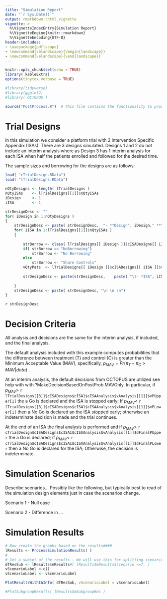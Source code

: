 ```yaml
---
title: "Simulation Report"
date: "`r Sys.Date()`"
output: rmarkdown::html_vignette
vignette: >
  %\VignetteIndexEntry{Simulation Report}
  %\VignetteEngine{knitr::rmarkdown}
  %\VignetteEncoding{UTF-8}
header-includes:
- \usepackage{pdflscape}
- \newcommand{\blandscape}{\begin{landscape}}
- \newcommand{\elandscape}{\end{landscape}}
---
```


```r
knitr::opts_chunk$set(echo = TRUE)
library( kableExtra)
options(tinytex.verbose = TRUE)
```

```r
#library(tidyverse)
#library(ggplot2)
#library( OCTOPUS )

source("PostProcess.R")  # This file contains the functionality to process the simulation results and plot

```

# Trial Designs
In this simulation we consider a platform trial with 2 Intervention Specific Appendix (ISAs).  There are 3 designs simulated.  Designs 1 and 2 do not include an interim analysis where as Design 3 has 1 interim analysis for each ISA when half the patients enrolled and followed for the desired time.

The sample sizes and borrowing for the designs are as follows:

```r
load( "cTrialDesign.RData")
load( "lTrialDesigns.RData") 

nQtyDesigns <- length( lTrialDesigns )
nQtyISAs    <- lTrialDesigns[[1]]$nQtyISAs
iDesign     <- 1
iISA        <- 1

strDesignDesc <- ""
for( iDesign in 1:nQtyDesigns )
{
    strDesignDesc <- paste( strDesignDesc,  "- **Design", iDesign," **\n" )
    for( iISA in 1:lTrialDesigns[[1]]$nQtyISAs )
    {
       
        strBorrow <- class( lTrialDesigns[[ iDesign ]]$cISADesigns[[ iISA ]]$cISAAnalysis )
        if( strBorrow == "NoBorrowing")
            strBorrow <- "No Borrowing"
        else
            strBorrow <- "Share Controls"
        vQtyPats  <- lTrialDesigns[[ iDesign ]]$cISADesigns[[ iISA ]]$vQtyPats
        
        strDesignDesc <- paste(strDesignDesc,    paste( "\t- *ISA", iISA, "*- Borrowing: ", strBorrow, ", # Patients on Control:", vQtyPats[1], ", # Patients on Treatment:", vQtyPats[2], "\n", sep="" ))
        
    }
    strDesignDesc <- paste( strDesignDesc, "\n \n \n")
}

```

`r strDesignDesc `

# Decision Criteria 

All analysis and decisions are the same for the interim analysis, if included, and the final analysis.  

The default analysis included with this example computes probabilities that the difference between treatment (T) and control (C) is greater than the Minimum Acceptable Value (MAV), specifically,  $p_{MAV} =Pr( \pi_T - \pi_C > MAV | data )$ .

At an interim analysis, the default decisions from OCTOPUS are utilized see help with with ?MakeDecisionBasedOnPostProb.MAVOnly.  In particular, if $p_{MAV} >$ `r lTrialDesigns[[3]]$cISADesigns$cISA1$cISAAnalysis$vAnalysis[[1]]$vPUpper[1] ` the a Go is declared and the ISA is stopped early;  If $p_{MAV} <$  `r lTrialDesigns[[3]]$cISADesigns$cISA1$cISAAnalysis$vAnalysis[[1]]$vPLower[1] ` then a No Go is declared an the ISA stopped early; otherwise an indeterminate decision is made and the trial continues.  

At the end of an ISA the final analysis is performed and if $p_{MAV} >$ `r cTrialDesign$cISADesigns$cISA1$cISAAnalysis$vAnalysis[[1]]$dFinalPUpper ` the a Go is declared; if $p_{MAV} <$ `r cTrialDesign$cISADesigns$cISA1$cISAAnalysis$vAnalysis[[1]]$dFinalPLower ` then a No Go is declared for the ISA; Otherwise, the decision is indeterminate.  




# Simulation Scenarios

Describe scenarios... Possibly like the following, but typically best to read of the simulation design elements just in case the scenarios change. 

Scenario 1 - Null case

Scenario 2 - Difference in ...

# Simulation Results

```r

# Now create the graphs based on the results####
lResults <- ProcessSimulationResults( )
#
# Get a subset of the results - We will use this for splitting scenarios into meaningful graphs
dfResSub <- lResults$mResults#[ lResults$mResults$scenario <=7, ]
vScenarioLabel <-c()
vScenarioLabel <- vScenarioLabel

PlotResultsWithIAInfo( dfResSub, vScenarioLabel = vScenarioLabel)

#PlotSubgroupResults( lResults$mSubgroupRes )


```






